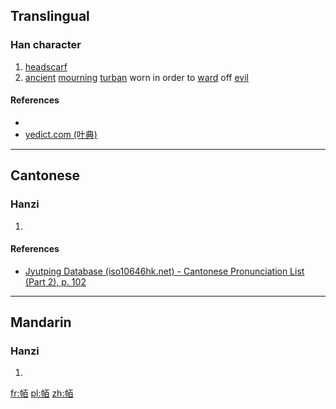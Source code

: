 ==Translingual==

===Han character===
{{Han char|rn=50|rad=巾|as=06|sn=9|four=|canj=LBMA|ids=⿰巾百}}

# [[headscarf]]
# [[ancient]] [[mourn]]ing [[turban]] worn in order to [[ward]] off [[evil]]

====References====
* {{Han ref|kx=0330.180|dkj=08867|dj=0636.080|hdz=10736.110|uh=5E1E|ud=24094}}
* [http://yedict.com/htm/5E/5E1E.htm yedict.com (叶典)]

----

==Cantonese==

===Hanzi===
{{yue-hanzi|jyut=[[mak6]]|y=mak6}}

# {{defn|lang=yue|sort=巾06}}

====References====
* [http://www.iso10646hk.net/jp/document/download.jsp Jyutping Database (iso10646hk.net) - Cantonese Pronunciation List (Part 2), p. 102]

----

==Mandarin==

===Hanzi===
{{cmn-hanzi|pin=[[mò]] ([[mo4]])|wg=mo<sup>4</sup>}}

# {{defn|lang=cmn|sort=巾06}}

[[fr:帞]]
[[pl:帞]]
[[zh:帞]]